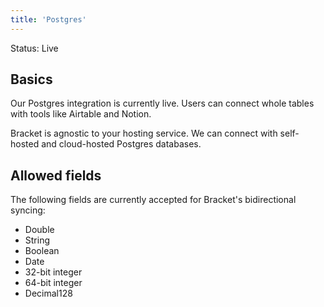 ```yaml
---
title: 'Postgres'
---
```


<Check>Status: Live</Check>

## Basics

Our Postgres integration is currently live. Users can connect whole tables with tools like Airtable and Notion.

Bracket is agnostic to your hosting service. We can connect with self-hosted and cloud-hosted Postgres databases.

## Allowed fields

The following fields are currently accepted for Bracket's bidirectional syncing:

- Double
- String
- Boolean
- Date
- 32-bit integer
- 64-bit integer
- Decimal128
